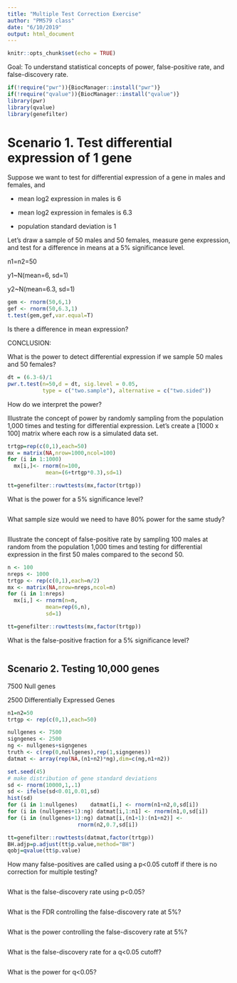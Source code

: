 ```yaml
---
title: "Multiple Test Correction Exercise"
author: "PM579 class"
date: "6/10/2019"
output: html_document
---
```


```r
knitr::opts_chunk$set(echo = TRUE)
```

Goal:  To understand statistical concepts of power, false-positive rate, and false-discovery rate. 

```r
if(!require("pwr")){BiocManager::install("pwr")} 
if(!require("qvalue")){BiocManager::install("qvalue")} 
library(pwr)
library(qvalue)
library(genefilter)
```
# Scenario 1.  Test differential expression of 1 gene 
Suppose we want to test for differential expression of a gene in males and females, and

* mean log2 expression in males   is 6 

* mean log2 expression in females is 6.3

* population standard deviation is 1

Let's draw a sample of 50 males and 50 females, measure gene expression, and test for a difference in means at a 5% significance level.

n1=n2=50

y1~N(mean=6,   sd=1)

y2~N(mean=6.3, sd=1)

```r
gem <- rnorm(50,6,1)
gef <- rnorm(50,6.3,1)
t.test(gem,gef,var.equal=T)
```

Is there a difference in mean expression?

CONCLUSION:



What is the power to detect differential expression if we sample 50 males and 50 females?

```r
dt = (6.3-6)/1
pwr.t.test(n=50,d = dt, sig.level = 0.05, 
           type = c("two.sample"), alternative = c("two.sided"))
```

How do we interpret the power?



Illustrate the concept of power by randomly sampling from the population 1,000 times and testing for differential expression.  Let's create a [1000 x 100] matrix where each row is a simulated data set.
```r
trtgp=rep(c(0,1),each=50)
mx = matrix(NA,nrow=1000,ncol=100)
for (i in 1:1000)
  mx[i,]<- rnorm(n=100,
            mean=(6+trtgp*0.3),sd=1)

tt=genefilter::rowttests(mx,factor(trtgp))
```

What is the power for a 5% significance level?
```r

```

What sample size would we need to have 80% power for the same study?
```r


```

Illustrate the concept of false-positive rate by sampling 100 males at random from the population 1,000 times and testing for differential expression in the first 50 males compared to the second 50.
```r
n <- 100
nreps <- 1000
trtgp <- rep(c(0,1),each=n/2)
mx <- matrix(NA,nrow=nreps,ncol=n)
for (i in 1:nreps)
  mx[i,] <- rnorm(n=n,
            mean=rep(6,n),
            sd=1)

tt=genefilter::rowttests(mx,factor(trtgp))
```

What is the false-positive fraction for a 5% significance level?
```r

```

## Scenario 2.  Testing 10,000 genes

7500 Null genes

2500 Differentially Expressed Genes

```r
n1=n2=50
trtgp <- rep(c(0,1),each=50)

nullgenes <- 7500
signgenes <- 2500
ng <- nullgenes+signgenes
truth <- c(rep(0,nullgenes),rep(1,signgenes))
datmat <- array(rep(NA,(n1+n2)*ng),dim=c(ng,n1+n2))

set.seed(45)
# make distribution of gene standard deviations 
sd <- rnorm(10000,1,.1)
sd <- ifelse(sd<0.01,0.01,sd)
hist(sd)
for (i in 1:nullgenes)    datmat[i,] <- rnorm(n1+n2,0,sd[i])
for (i in (nullgenes+1):ng) datmat[i,1:n1] <- rnorm(n1,0,sd[i])
for (i in (nullgenes+1):ng) datmat[i,(n1+1):(n1+n2)] <-        
                      rnorm(n2,0.7,sd[i])

tt=genefilter::rowttests(datmat,factor(trtgp))
BH.adjp=p.adjust(tt$p.value,method="BH")
qobj=qvalue(tt$p.value)
```

How many false-positives are called using a p<0.05 cutoff if there is no correction for multiple testing?
```r

```

What is the false-discovery rate using p<0.05?
```r



```


What is the FDR controlling the false-discovery rate at 5%?
```r




```


What is the power controlling the false-discovery rate at 5%?
```r

```

What is the false-discovery rate for a q<0.05 cutoff?
```r



```

What is the power for q<0.05?
```r

```

